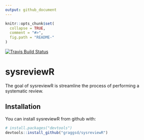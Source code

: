 ```yaml
---
output: github_document
---
```


<!-- README.md is generated from README.Rmd. Please edit that file -->

```r
knitr::opts_chunk$set(
  collapse = TRUE,
  comment = "#>",
  fig.path = "README-"
)
```

[![Travis Build Status](https://travis-ci.org/graggsd/sysreviewR.svg?branch=master)](https://travis-ci.org/graggsd/sysreviewR)

# sysreviewR

The goal of sysreviewR is streamline the process of performing a systematic
review.

## Installation

You can install sysreviewR from github with:

```r
# install.packages("devtools")
devtools::install_github("graggsd/sysreviewR")
```


